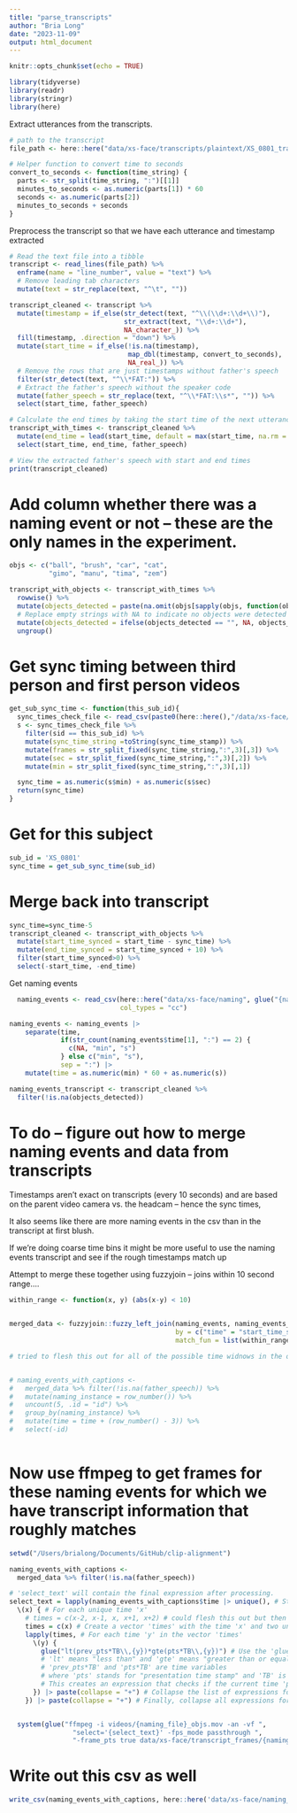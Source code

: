 ```yaml
---
title: "parse_transcripts"
author: "Bria Long"
date: "2023-11-09"
output: html_document
---
```


```r
knitr::opts_chunk$set(echo = TRUE)
```


```r
library(tidyverse)
library(readr)
library(stringr)
library(here)
```

Extract utterances from the transcripts.

```r
# path to the transcript
file_path <- here::here("data/xs-face/transcripts/plaintext/XS_0801_transcript.txt")

# Helper function to convert time to seconds
convert_to_seconds <- function(time_string) {
  parts <- str_split(time_string, ":")[[1]]
  minutes_to_seconds <- as.numeric(parts[1]) * 60
  seconds <- as.numeric(parts[2])
  minutes_to_seconds + seconds
}
```

Preprocess the transcript so that we have each utterance and timestamp extracted
```r
# Read the text file into a tibble
transcript <- read_lines(file_path) %>%
  enframe(name = "line_number", value = "text") %>%
  # Remove leading tab characters
  mutate(text = str_replace(text, "^\t", ""))

transcript_cleaned <- transcript %>%
  mutate(timestamp = if_else(str_detect(text, "^\\(\\d+:\\d+\\)"), 
                             str_extract(text, "\\d+:\\d+"), 
                             NA_character_)) %>%
  fill(timestamp, .direction = "down") %>%
  mutate(start_time = if_else(!is.na(timestamp), 
                              map_dbl(timestamp, convert_to_seconds), 
                              NA_real_)) %>%
  # Remove the rows that are just timestamps without father's speech
  filter(str_detect(text, "^\\*FAT:")) %>%
  # Extract the father's speech without the speaker code 
  mutate(father_speech = str_replace(text, "^\\*FAT:\\s*", "")) %>%
  select(start_time, father_speech)

# Calculate the end times by taking the start time of the next utterance
transcript_with_times <- transcript_cleaned %>%
  mutate(end_time = lead(start_time, default = max(start_time, na.rm = TRUE))) %>%
  select(start_time, end_time, father_speech)

# View the extracted father's speech with start and end times
print(transcript_cleaned)
```

# Add column whether there was a naming event or not -- these are the only names in the experiment.
```r
objs <- c("ball", "brush", "car", "cat",
          "gimo", "manu", "tima", "zem")

transcript_with_objects <- transcript_with_times %>%
  rowwise() %>%
  mutate(objects_detected = paste(na.omit(objs[sapply(objs, function(obj) str_detect(father_speech, obj))]), collapse = ", ")) %>%
  # Replace empty strings with NA to indicate no objects were detected
  mutate(objects_detected = ifelse(objects_detected == "", NA, objects_detected)) %>%
  ungroup()

```

# Get sync timing between third person and first person videos
```r
get_sub_sync_time <- function(this_sub_id){
  sync_times_check_file <- read_csv(paste0(here::here(),"/data/xs-face/video_sync_times.csv")) 
  s <- sync_times_check_file %>%
    filter(sid == this_sub_id) %>%
    mutate(sync_time_string =toString(sync_time_stamp)) %>%
    mutate(frames = str_split_fixed(sync_time_string,":",3)[,3]) %>%
    mutate(sec = str_split_fixed(sync_time_string,":",3)[,2]) %>%
    mutate(min = str_split_fixed(sync_time_string,":",3)[,1]) 

  sync_time = as.numeric(s$min) + as.numeric(s$sec)
  return(sync_time)
}


```

# Get for this subject
```r
sub_id = 'XS_0801'
sync_time = get_sub_sync_time(sub_id)
```


# Merge back into transcript
```r
sync_time=sync_time-5
transcript_cleaned <- transcript_with_objects %>%
  mutate(start_time_synced = start_time - sync_time) %>%
  mutate(end_time_synced = start_time_synced + 10) %>%
  filter(start_time_synced>0) %>%
  select(-start_time, -end_time)
```

Get naming events 
```R
  naming_events <- read_csv(here::here("data/xs-face/naming", glue("{naming_file}.csv")),
                            col_types = "cc")

naming_events <- naming_events |>
    separate(time,
             if(str_count(naming_events$time[1], ":") == 2) {
               c(NA, "min", "s")
             } else c("min", "s"),
             sep = ":") |>
    mutate(time = as.numeric(min) * 60 + as.numeric(s))
```

```r
naming_events_transcript <- transcript_cleaned %>% 
  filter(!is.na(objects_detected))
```


# To do -- figure out how to merge naming events and data from transcripts
Timestamps aren't exact on transcripts (every 10 seconds) and are based on the parent video camera vs. the headcam -- hence the sync times, 

It also seems like there are more naming events in the csv than in the transcript at first blush.

If we're doing coarse time bins it might be more useful to use the naming events transcript and see if the rough timestamps match up

Attempt to merge these together using fuzzyjoin -- joins within 10 second range....
```r
within_range <- function(x, y) (abs(x-y) < 10)


merged_data <- fuzzyjoin::fuzzy_left_join(naming_events, naming_events_transcript,
                                          by = c("time" = "start_time_synced", "time" = "end_time_synced"),
                                          match_fun = list(within_range, within_range))
```

```r
# tried to flesh this out for all of the possible time widnows in the original scripts but got stuck


# naming_events_with_captions <-
#   merged_data %>% filter(!is.na(father_speech)) %>%
#   mutate(naming_instance = row_number()) %>%
#   uncount(5, .id = "id") %>%
#   group_by(naming_instance) %>%
#   mutate(time = time + (row_number() - 3)) %>%
#   select(-id)
  

```

# Now use ffmpeg to get frames for these naming events for which we have transcript information that roughly matches
```r
setwd("/Users/brialong/Documents/GitHub/clip-alignment")

naming_events_with_captions <-
  merged_data %>% filter(!is.na(father_speech))

# 'select_text' will contain the final expression after processing.
select_text = lapply(naming_events_with_captions$time |> unique(), # Start by taking the unique times from naming_events$time
  \(x) { # For each unique time 'x'
    # times = c(x-2, x-1, x, x+1, x+2) # could flesh this out but then need to figure out a good way to merge with metadata, punting for now....
    times = c(x) # Create a vector 'times' with the time 'x' and two units before and after it
    lapply(times, # For each time 'y' in the vector 'times'
      \(y) {
        glue("lt(prev_pts*TB\\,{y})*gte(pts*TB\\,{y})") # Use the 'glue' function to create an expression string
        # 'lt' means "less than" and 'gte' means "greater than or equal to"
        # 'prev_pts*TB' and 'pts*TB' are time variables
        # where 'pts' stands for "presentation time stamp" and 'TB' is a time base unit (usually seconds).
        # This creates an expression that checks if the current time 'pts' is within a range around 'y'.
      }) |> paste(collapse = "+") # Collapse the list of expressions for each 'y' into a single string, separated by '+'
    }) |> paste(collapse = "+") # Finally, collapse all expressions for each unique time 'x' into one string, again separated by '+'


  system(glue("ffmpeg -i videos/{naming_file}_objs.mov -an -vf ",
                "select='{select_text}' -fps_mode passthrough ",
                "-frame_pts true data/xs-face/transcript_frames/{naming_file}/frame_%d.jpg"))
```


# Write out this csv as well
```r
write_csv(naming_events_with_captions, here::here('data/xs-face/naming_with_captions/XS_0801_naming_with_captions.csv'))
```